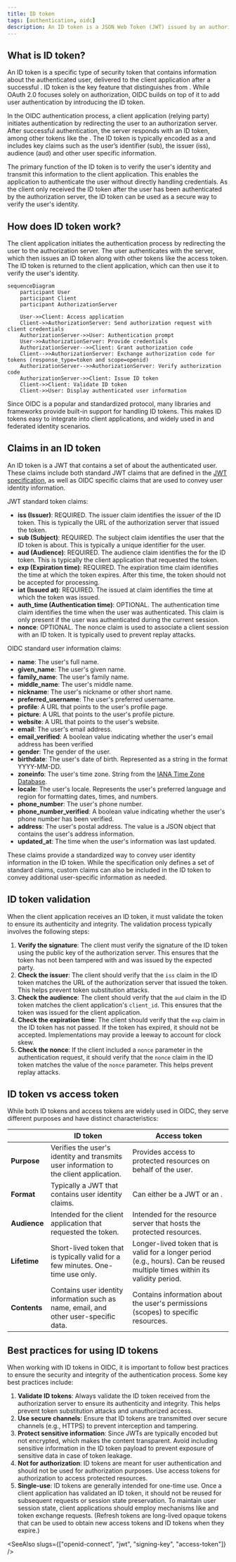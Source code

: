 ```yaml
---
title: ID token
tags: [authentication, oidc]
description: An ID token is a JSON Web Token (JWT) issued by an authorization server to a client application. It contains information about the authenticated user, such as their unique identifier and claims. This token is used to verify the user's identity and allows the client application to access protected resources on behalf of the user.
---
```


## What is ID token?

An ID token is a specific type of security token that contains information about the authenticated user, delivered to the client application after a successful <Ref slug="authentication" />. ID token is the key feature that distinguishes <Ref slug="openid-connect" /> from <Ref slug="oauth-2.0" />. While OAuth 2.0 focuses solely on authorization, OIDC builds on top of it to add user authentication by introducing the ID token.

In the OIDC authentication process, a client application (relying party) initiates authentication by redirecting the user to an authorization server. After successful authentication, the server responds with an ID token, among other tokens like the <Ref slug="access-token" />. The ID token is typically encoded as a <Ref slug="jwt" /> and includes key claims such as the user’s identifier (sub), the issuer (iss), audience (aud) and other user specific information.

The primary function of the ID token is to verify the user's identity and transmit this information to the client application. This enables the application to authenticate the user without directly handling credentials. As the client only received the ID token after the user has been authenticated by the authorization server, the ID token can be used as a secure way to verify the user's identity.

## How does ID token work?

The client application initiates the authentication process by redirecting the user to the authorization server. The user authenticates with the server, which then issues an ID token along with other tokens like the access token. The ID token is returned to the client application, which can then use it to verify the user's identity.

```mermaid
sequenceDiagram
    participant User
    participant Client
    participant AuthorizationServer

    User->>Client: Access application
    Client->>AuthorizationServer: Send authorization request with client credentials
    AuthorizationServer->>User: Authentication prompt
    User->>AuthorizationServer: Provide credentials
    AuthorizationServer-->>Client: Grant authorization code
    Client-->>AuthorizationServer: Exchange authorization code for tokens (response_type=token and scope=openid)
    AuthorizationServer-->>AuthorizationServer: Verify authorization code
    AuthorizationServer->>Client: Issue ID token
    Client->>Client: Validate ID token
    Client->>User: Display authenticated user information
```

Since OIDC is a popular and standardized protocol, many libraries and frameworks provide built-in support for handling ID tokens. This makes ID tokens easy to integrate into client applications, and widely used in <Ref slug="single-sign-on" /> and federated identity scenarios.

## Claims in an ID token

An ID token is a JWT that contains a set of <Ref slug="claim" /> about the authenticated user. These claims include both standard JWT claims that are defined in the [JWT specification](https://datatracker.ietf.org/doc/html/rfc7519#section-4), as well as OIDC specific claims that are used to convey user identity information.

JWT standard token claims:

- **iss (Issuer)**: REQUIRED. The issuer claim identifies the issuer of the ID token. This is typically the URL of the authorization server that issued the token.
- **sub (Subject)**: REQUIRED. The subject claim identifies the user that the ID token is about. This is typically a unique identifier for the user.
- **aud (Audience)**: REQUIRED. The audience claim identifies the <Ref slug="audience" /> for the ID token. This is typically the client application that requested the token.
- **exp (Expiration time)**: REQUIRED. The expiration time claim identifies the time at which the token expires. After this time, the token should not be accepted for processing.
- **iat (Issued at)**: REQUIRED. The issued at claim identifies the time at which the token was issued.
- **auth_time (Authentication time)**: OPTIONAL. The authentication time claim identifies the time when the user was authenticated. This claim is only present if the user was authenticated during the current session.
- **nonce**: OPTIONAL. The nonce claim is used to associate a client session with an ID token. It is typically used to prevent replay attacks.

OIDC standard user information claims:

- **name**: The user's full name.
- **given_name**: The user's given name.
- **family_name**: The user's family name.
- **middle_name**: The user's middle name.
- **nickname**: The user's nickname or other short name.
- **preferred_username**: The user's preferred username.
- **profile**: A URL that points to the user's profile page.
- **picture**: A URL that points to the user's profile picture.
- **website**: A URL that points to the user's website.
- **email**: The user's email address.
- **email_verified**: A boolean value indicating whether the user's email address has been verified
- **gender**: The gender of the user.
- **birthdate**: The user's date of birth. Represented as a string in the format YYYY-MM-DD.
- **zoneinfo**: The user's time zone. String from the [IANA Time Zone Database](https://www.iana.org/time-zones).
- **locale**: The user's locale. Represents the user's preferred language and region for formatting dates, times, and numbers.
- **phone_number**: The user's phone number.
- **phone_number_verified**: A boolean value indicating whether the user's phone number has been verified.
- **address**: The user's postal address. The value is a JSON object that contains the user's address information.
- **updated_at**: The time when the user's information was last updated.

These claims provide a standardized way to convey user identity information in the ID token. While the specification only defines a set of standard claims, custom claims can also be included in the ID token to convey additional user-specific information as needed.

## ID token validation

When the client application receives an ID token, it must validate the token to ensure its authenticity and integrity. The validation process typically involves the following steps:

1. **Verify the signature**: The client must verify the signature of the ID token using the public key of the authorization server. This ensures that the token has not been tampered with and was issued by the expected party.
2. **Check the issuer**: The client should verify that the `iss` claim in the ID token matches the URL of the authorization server that issued the token. This helps prevent token substitution attacks.
3. **Check the audience**: The client should verify that the `aud` claim in the ID token matches the client application's `client_id`. This ensures that the token was issued for the client application.
4. **Check the expiration time**: The client should verify that the `exp` claim in the ID token has not passed. If the token has expired, it should not be accepted. Implementations may provide a leeway to account for clock skew.
5. **Check the nonce**: If the client included a `nonce` parameter in the authentication request, it should verify that the `nonce` claim in the ID token matches the value of the `nonce` parameter. This helps prevent replay attacks.

## ID token vs access token

While both ID tokens and access tokens are widely used in OIDC, they serve different purposes and have distinct characteristics:

|              | ID token                                                                               | Access token                                                                                                                 |
| ------------ | -------------------------------------------------------------------------------------- | ---------------------------------------------------------------------------------------------------------------------------- |
| **Purpose**  | Verifies the user's identity and transmits user information to the client application. | Provides access to protected resources on behalf of the user.                                                                |
| **Format**   | Typically a JWT that contains user identity claims.                                    | Can either be a JWT or an <Ref slug="opaque-token" />.                                                                       |
| **Audience** | Intended for the client application that requested the token.                          | Intended for the resource server that hosts the protected resources.                                                         |
| **Lifetime** | Short-lived token that is typically valid for a few minutes. One-time use only.        | Longer-lived token that is valid for a longer period (e.g., hours). Can be reused multiple times within its validity period. |
| **Contents** | Contains user identity information such as name, email, and other user-specific data.  | Contains information about the user's permissions (scopes) to specific resources.                                            |

## Best practices for using ID tokens

When working with ID tokens in OIDC, it is important to follow best practices to ensure the security and integrity of the authentication process. Some key best practices include:

1. **Validate ID tokens**: Always validate the ID token received from the authorization server to ensure its authenticity and integrity. This helps prevent token substitution attacks and unauthorized access.
2. **Use secure channels**: Ensure that ID tokens are transmitted over secure channels (e.g., HTTPS) to prevent interception and tampering.
3. **Protect sensitive information**: Since JWTs are typically encoded but not encrypted, which makes the content transparent. Avoid including sensitive information in the ID token payload to prevent exposure of sensitive data in case of token leakage.
4. **Not for authorization**: ID tokens are meant for user authentication and should not be used for authorization purposes. Use access tokens for authorization to access protected resources.
5. **Single-use**: ID tokens are generally intended for one-time use. Once a client application has validated an ID token, it should not be reused for subsequent requests or session state preservation. To maintain user session state, client applications should employ mechanisms like <Ref slug="refresh-token" /> and token exchange requests. (Refresh tokens are long-lived opaque tokens that can be used to obtain new access tokens and ID tokens when they expire.)

<SeeAlso slugs={["openid-connect", "jwt", "signing-key", "access-token"]} />
